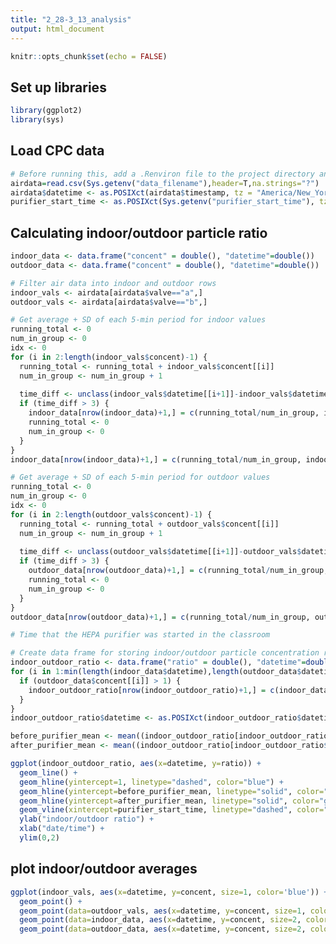 ```yaml
---
title: "2_28-3_13_analysis"
output: html_document
---
```


```r
knitr::opts_chunk$set(echo = FALSE)
```

## Set up libraries

```r
library(ggplot2)
library(sys)
```

## Load CPC data

```r
# Before running this, add a .Renviron file to the project directory and add the line data_filename="<path to the .csv containing the data>"
airdata=read.csv(Sys.getenv("data_filename"),header=T,na.strings="?")
airdata$datetime <- as.POSIXct(airdata$timestamp, tz = "America/New_York", format = "%Y-%m-%dT%H:%M:%S", origin="1970-01-01")
purifier_start_time <- as.POSIXct(Sys.getenv("purifier_start_time"), tz = "America/New_York", format = "%Y-%m-%dT%H:%M:%S")

```


## Calculating indoor/outdoor particle ratio
```r
indoor_data <- data.frame("concent" = double(), "datetime"=double())
outdoor_data <- data.frame("concent" = double(), "datetime"=double())

# Filter air data into indoor and outdoor rows
indoor_vals <- airdata[airdata$valve=="a",]
outdoor_vals <- airdata[airdata$valve=="b",]

# Get average + SD of each 5-min period for indoor values
running_total <- 0
num_in_group <- 0
idx <- 0
for (i in 2:length(indoor_vals$concent)-1) {
  running_total <- running_total + indoor_vals$concent[[i]]
  num_in_group <- num_in_group + 1
  
  time_diff <- unclass(indoor_vals$datetime[[i+1]]-indoor_vals$datetime[[i]])
  if (time_diff > 3) {
    indoor_data[nrow(indoor_data)+1,] = c(running_total/num_in_group, indoor_vals$datetime[[i]])
    running_total <- 0
    num_in_group <- 0
  }
}
indoor_data[nrow(indoor_data)+1,] = c(running_total/num_in_group, indoor_vals$datetime[[i]])

# Get average + SD of each 5-min period for outdoor values
running_total <- 0
num_in_group <- 0
idx <- 0
for (i in 2:length(outdoor_vals$concent)-1) {
  running_total <- running_total + outdoor_vals$concent[[i]]
  num_in_group <- num_in_group + 1
  
  time_diff <- unclass(outdoor_vals$datetime[[i+1]]-outdoor_vals$datetime[[i]])
  if (time_diff > 3) {
    outdoor_data[nrow(outdoor_data)+1,] = c(running_total/num_in_group, outdoor_vals$datetime[[i]])
    running_total <- 0
    num_in_group <- 0
  }
}
outdoor_data[nrow(outdoor_data)+1,] = c(running_total/num_in_group, outdoor_vals$datetime[[i]])
```

``` r
# Time that the HEPA purifier was started in the classroom

# Create data frame for storing indoor/outdoor particle concentration ratio
indoor_outdoor_ratio <- data.frame("ratio" = double(), "datetime"=double())
for (i in 1:min(length(indoor_data$datetime),length(outdoor_data$datetime))) {
  if (outdoor_data$concent[[i]] > 1) {
    indoor_outdoor_ratio[nrow(indoor_outdoor_ratio)+1,] = c(indoor_data$concent[[i]]/outdoor_data$concent[[i]],indoor_data$datetime[[i]])
  }
}
indoor_outdoor_ratio$datetime <- as.POSIXct(indoor_outdoor_ratio$datetime, tz="America/New_York", origin="1970-01-01")

before_purifier_mean <- mean((indoor_outdoor_ratio[indoor_outdoor_ratio$datetime < purifier_start_time,])$ratio)
after_purifier_mean <- mean((indoor_outdoor_ratio[indoor_outdoor_ratio$datetime > purifier_start_time,])$ratio)

ggplot(indoor_outdoor_ratio, aes(x=datetime, y=ratio)) +
  geom_line() +
  geom_hline(yintercept=1, linetype="dashed", color="blue") +
  geom_hline(yintercept=before_purifier_mean, linetype="solid", color="red") +
  geom_hline(yintercept=after_purifier_mean, linetype="solid", color="green") +
  geom_vline(xintercept=purifier_start_time, linetype="dashed", color="blue") +
  ylab("indoor/outdoor ratio") +
  xlab("date/time") +
  ylim(0,2)
```

## plot indoor/outdoor averages

``` r
ggplot(indoor_vals, aes(x=datetime, y=concent, size=1, color='blue')) +
  geom_point() + 
  geom_point(data=outdoor_vals, aes(x=datetime, y=concent, size=1, color='red')) +
  geom_point(data=indoor_data, aes(x=datetime, y=concent, size=2, color='blue')) +
  geom_point(data=outdoor_data, aes(x=datetime, y=concent, size=2, color='red'))
```